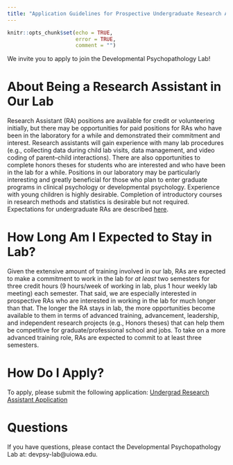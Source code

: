 ```yaml
---
title: "Application Guidelines for Prospective Undergraduate Research Assistants"
---
```


```r
knitr::opts_chunk$set(echo = TRUE,
                      error = TRUE,
                      comment = "")
```

We invite you to apply to join the Developmental Psychopathology Lab!

# About Being a Research Assistant in Our Lab

Research Assistant (RA) positions are available for credit or volunteering initially, but there may be opportunities for paid positions for RAs who have been in the laboratory for a while and demonstrated their commitment and interest.
Research assistants will gain experience with many lab procedures (e.g., collecting data during child lab visits, data management, and video coding of parent–child interactions).
There are also opportunities to complete honors theses for students who are interested and who have been in the lab for a while.
Positions in our laboratory may be particularly interesting and greatly beneficial for those who plan to enter graduate programs in clinical psychology or developmental psychology.
Experience with young children is highly desirable.
Completion of introductory courses in research methods and statistics is desirable but not required.
Expectations for undergraduate RAs are described [here](expectations-undergradRA.html).

# How Long Am I Expected to Stay in Lab?

Given the extensive amount of training involved in our lab, RAs are expected to make a commitment to work in the lab for *at least* two semesters for three credit hours (9 hours/week of working in lab, plus 1 hour weekly lab meeting) each semester.
That said, we are especially interested in prospective RAs who are interested in working in the lab for much longer than that.
The longer the RA stays in lab, the more opportunities become available to them in terms of advanced training, advancement, leadership, and independent research projects (e.g., Honors theses) that can help them be competitive for graduate/professional school and jobs.
To take on a more advanced training role, RAs are expected to commit to at least three semesters.

# How Do I Apply?

To apply, please submit the following application: [Undergrad Research Assistant Application](https://uiowa.qualtrics.com/SE/?SID=SV_6foZRkaDKfsPf49)

# Questions

If you have questions, please contact the Developmental Psychopathology Lab at: devpsy-lab@uiowa.edu.
